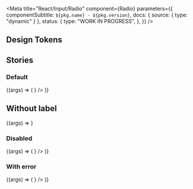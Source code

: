

<Meta
  title="React/Input/Radio"
  component={Radio}
  parameters={{
    componentSubtitle: `${pkg.name} - ${pkg.version}`,
    docs: { source: { type: "dynamic" } },
    status: {
      type: "WORK IN PROGRESS",
    },
  }}
/>

<Description markdown={readme} />

## Design Tokens

<DesignTokenDocBlock categoryName="Radio" viewType="table" />

## Stories

### Default

<Canvas>
  <Story name="Default" args={{}}>
    {(args) => (
      <FormControlLabel
        label="Radio"
        input={
          <Radio
            id={"radio-1"}
            aria-describedby={"description-1"}
            onChange={action("Radio action")}
            name={"radio"}
            {...args}
          />
        }
      />
    )}
  </Story>
</Canvas>

## Without label

<Canvas>
  <Story name="Without label" args={{}}>
    {(args) => <Radio onChange={action("Radio action")} {...args} />}
  </Story>
</Canvas>

### Disabled

<Canvas>
  <Story name="Disabled" args={{ disabled: true }}>
    {(args) => (
      <FormControlLabel
        label="Radio"
        disabled="true"
        input={
          <Radio
            id={"radio-1"}
            aria-describedby={"description-1"}
            onChange={action("Radio action")}
            name={"radio"}
            {...args}
          />
        }
      />
    )}
  </Story>
</Canvas>

### With error

<Canvas>
  <Story name="Error" args={{ error: true }}>
    {(args) => (
      <FormControlLabel
        label="Radio"
        input={
          <Radio
            id={"radio-1"}
            aria-describedby={"description-1"}
            onChange={action("Radio action")}
            name={"radio"}
            {...args}
          />
        }
      />
    )}
  </Story>
</Canvas>
